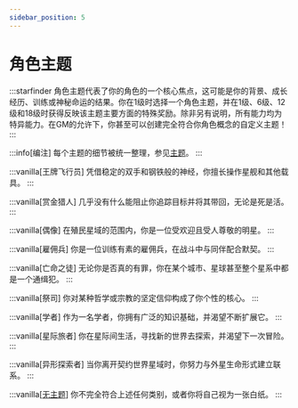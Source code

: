 ```yaml
---
sidebar_position: 5
---
```


# 角色主题

:::starfinder
角色主题代表了你的角色的一个核心焦点，这可能是你的背景、成长经历、训练或神秘命运的结果。你在1级时选择一个角色主题，并在1级、6级、12级和18级时获得反映该主题主要方面的特殊奖励。除非另有说明，所有能力均为特异能力。在GM的允许下，你甚至可以创建完全符合你角色概念的自定义主题！
:::

:::info[编注]
每个主题的细节被统一整理，参见[主题](/themes/themes)。
:::

:::vanilla[王牌飞行员]
凭借稳定的双手和钢铁般的神经，你擅长操作星舰和其他载具。
:::

:::vanilla[赏金猎人]
几乎没有什么能阻止你追踪目标并将其带回，无论是死是活。
:::

:::vanilla[偶像]
在殖民星域的范围内，你是一位受欢迎且受人尊敬的明星。
:::

:::vanilla[雇佣兵]
你是一位训练有素的雇佣兵，在战斗中与同伴配合默契。
:::

:::vanilla[亡命之徒]
无论你是否真的有罪，你在某个城市、星球甚至整个星系中都是一个通缉犯。
:::

:::vanilla[祭司]
你对某种哲学或宗教的坚定信仰构成了你个性的核心。
:::

:::vanilla[学者]
作为一名学者，你拥有广泛的知识基础，并渴望不断扩展它。
:::

:::vanilla[星际旅者]
你在星际间生活，寻找新的世界去探索，并渴望下一次冒险。
:::

:::vanilla[异形探索者]
当你离开契约世界星域时，你努力与外星生命形式建立联系。
:::

:::vanilla[[无主题](/themes/themes/themeless)]
你不完全符合上述任何类别，或者你将自己视为一张白纸。
:::